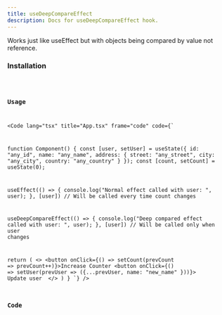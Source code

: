 ```yaml
---
title: useDeepCompareEffect
description: Docs for useDeepCompareEffect hook.
---
```



Works just like useEffect but with objects being compared by value not reference.

### Installation
<Code code="npx rabbithook@latest add use-deep-compare-effect" lang="bash" frame={false} />

### Usage
<Code
  lang="tsx"
  title="App.tsx"
  frame="code"
  code={`

function Component() {
  const [user, setUser] = useState({
    id: "any_id",
    name: "any_name",
    address: {
      street: "any_street",
      city: "any_city",
      country: "any_country"
    }
  });
  const [count, setCount] = useState(0);

  useEffect(() => {
    console.log("Normal effect called with user: ", user);
  }, [user]) // Will be called every time count changes

  useDeepCompareEffect(() => {
    console.log("Deep compared effect called with user: ", user);
  }, [user]) // Will be called only when user changes

  return (
    <>
      <button onClick={() => setCount(prevCount => prevCount++)}>Increase Counter</button>
      <button onClick={() => setUser(prevUser => ({...prevUser, name: "new_name" }))}>
        Update user
      </button>
    </>
  )
}
`}
/>

### Code
<Tabs>
  <TabItem label="Typescript">
    <Code
      lang="ts"
      title="use-deep-compare-effect.ts"
      frame="code"
      code={hookTypescript}
    />
  </TabItem>
  <TabItem label="Javascript">
    <Code
      lang="js"
      title="use-deep-compare-effect.js"
      frame="code"
      code={hookJavascript}
    />
  </TabItem>
</Tabs>


